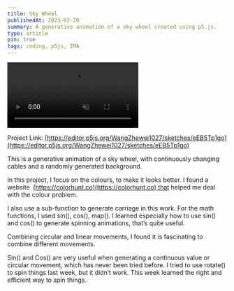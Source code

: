 ```yaml
---
title: Sky Wheel
publishedAt: 2023-02-20
summary: A generative animation of a sky wheel created using p5.js.
type: article
pin: true
tags: coding, p5js, IMA
---
```


<div className="flex justify-center mb-4">
    <video src="/posts/cclab-sky-wheel/sky-wheel.mp4" loop muted width={400} height={400} autoPlay playsInline />
</div>


Project Link: [https://editor.p5js.org/WangZhewei1027/sketches/eEB5Tp1go](https://editor.p5js.org/WangZhewei1027/sketches/eEB5Tp1go)

This is a generative animation of a sky wheel, with continuously changing cables and a randomly generated background.

In this project, I focus on the colours, to make it looks better. I found a website  [https://colorhunt.co](https://colorhunt.co) that helped me deal with the colour problem.

I also use a sub-function to generate carriage in this work. For the math functions, I used sin(), cos(), map(). I learned especially how to use sin() and cos() to generate spinning animations, that’s quite useful.

Combining circular and linear movements, I found it is fascinating to combine different movements. 

Sin() and Cos() are very useful when generating a continuous value or circular movement, which has never been tried before. I tried to use rotate() to spin things last week, but it didn’t work. This week learned the right and efficient way to spin things.